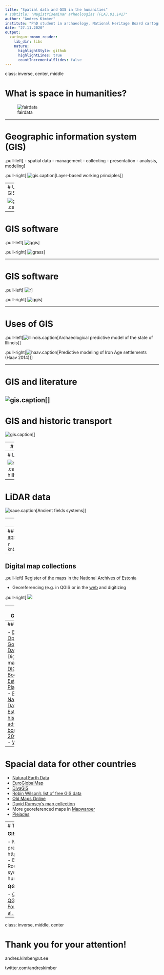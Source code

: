 ```yaml
---
title: "Spatial data and GIS in the humanities"
# subtitle: "Magistriseminar arheoloogias (FLAJ.01.141)"
author: "Andres Kimber"
institute: "PhD student in archaeology, National Heritage Board cartography counselor"
date: "27.11.2020"
output:
  xaringan::moon_reader:
    lib_dir: libs
    nature:
      highlightStyle: github
      highlightLines: true
      countIncrementalSlides: false
---
```

class: inverse, center, middle

# What is space in humanities?

![fairdata](imgs/example_lotr_uuemaa.jpg)

---

# Geographic information system (GIS)

.pull-left[
- spatial data
- management
- collecting
- presentation
- analysis, modeling
]

.pull-right[
![gis](imgs/gis_natgeo.jpg).caption[Layer-based working principles]
]

---
# Uses of GIS

![gis](imgs/gis_wordcloud_wallentin2015.png).caption[]

---

# GIS software

.pull-left[
![qgis](imgs/qgis_logo.png)
]

.pull-right[
![grass](imgs/grass.png)
]


---

# GIS software

.pull-left[
![r](imgs/Rlogo.png)
]

.pull-right[
![qgis](imgs/python_logo.svg)
]

---


# Uses of GIS

.pull-left[![illinois](imgs/illinois.PNG).caption[Archaeological predictive model of the state of Illinois]]

.pull-right[![haav](imgs/arheo_example_haav_asulate_mudel_downsize.png).caption[Predictive modeling of Iron Age settlements (Haav 2014)]]

---

# GIS and literature

![gis](imgs/example_moncla_paris_street_mentions.png).caption[]
---

# GIS and historic transport

![gis](imgs/example_france_trains_geddes2014.png).caption[]

---
# LiDAR data 

![syvahavva](imgs/syvahavva.png).caption[Archaeological burial sites on public elevation model and high-resolution lidar model]

---
# LiDAR data 

![rosma](imgs/rosma_linnus.png).caption[Rosma hillfort]]

---
# LiDAR data 

![saue](imgs/saue_p6llud.png).caption[Ancient fields systems]]

---
# Resources for Estonian spacial data

## [Republic of Estonia Land Board](https://geoportaal.maaamet.ee/eng/Spatial-Data-p58.html)

```r
knitr::include_graphics("imgs/maaamet.PNG")
```

---
## Statistics Estonia ([database](https://andmed.stat.ee/et/stat) and [mapping application]((https://estat.stat.ee/StatistikaKaart/VKR))

```r
knitr::include_graphics("imgs/statamet.PNG")
```

---
## Digital map collections

.pull-left[
[Register of the maps in the National Archives of Estonia](http://www.ra.ee/kaardid/index.php/en)

- Georeferencing (e.g. in QGIS or in the [web]((http://www.georeferencer.com/)) and digitizing

.pull-right[
![](imgs/rahvusarhiiv.PNG)

---
##  Geocoding

- [Republic of Estonia Land Board's geocoder](https://geoportaal.maaamet.ee/est/Teenused/Geokodeerimise-teenus-p440.html)

```r
knitr::include_graphics("imgs/ut_geocoding.PNG")
```

---
## More

- [Estonian Open Government Data Portal](https://opendata.riik.ee/en/)  
- Digitized maps in [DIGAR](https://www.digar.ee/arhiiv/et/pildimaterjal?id=162)  
- [The Book of Estonian Place Names](https://www.eki.ee/dict/knr/)
- [Place Names Database](https://www.eki.ee/knab/p_ee_en.htm)
- [Estonian historical administrative borders in the 20th century](https://archive.org/details/HistoricalAdministrativeBordersOfEstonia)  
- [Wikidata](https://www.wikidata.org/wiki/Wikidata:Main_Page)

---
# Spacial data for other countries

- [Natural Earth Data](https://www.naturalearthdata.com/)    
- [EuroGlobalMap](https://eurogeographics.org/maps-for-europe/open-data/)    
- [DivaGIS](http://www.diva-gis.org/Data)    
- [Robin Wilson's list of free GIS data](http://freegisdata.rtwilson.com/)  
- [Old Maps Online](https://www.oldmapsonline.org/)   
- [David Rumsey's map collection](https://www.davidrumsey.com/)  
- More georeferenced maps in [Mapwarper](https://mapwarper.net/)    
- [Pleiades](https://pleiades.stoa.org/home)  


---
# Tutorials and literature 

**GIS and spatial data in humanities**

- Murrieta-Flores, P., & Martins, B. 2019. The geospatial humanities: past, present and future. 33: 2424–2429 https://www.tandfonline.com/doi/full/10.1080/13658816.2019.1645336.
- Ballas et al. 2018. GIS and the social sciences: Theory and application. Routledge.
- Bolstad. 2016. A first text on geographic information systems, 5th edition.
- Gregory & Geddes. 2014. Toward spatial humanities: Historical gis and spatial history.

**QGIS tutorials**

- [QGIS Project. 2020. A Gentle Introduction to GIS](docs.qgis.org/3.10/en/docs/gentle_gis_introduction/index.html)
- [QGIS Project. 2020. QGIS User Guide. Release 3.10.](docs.qgis.org/3.10/en/docs/user_manual/index.html)
- [Cutts & Graser. 2018. Learn QGIS. Fourth edition](https://www.packtpub.com/product/learn-qgis-fourth-edition/9781788997423)
- [Graser & Peterson. 2020. QGIS Map Design](https://locatepress.com/qmd2)
- [Graser et al. 2017. QGIS Becoming a GIS Power User](https://www.packtpub.com/product/qgis-becoming-a-gis-power-user/9781788299725)

---

class: inverse, middle, center

# Thank you for your attention! 

andres.kimber@ut.ee

twitter.com/andreskimber